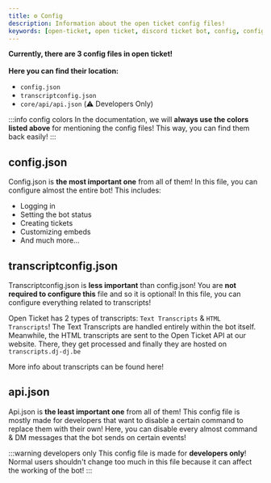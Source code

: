 ```yaml
---
title: ⚙️ Config
description: Information about the open ticket config files!
keywords: [open-ticket, open ticket, discord ticket bot, config, configuration, config.json]
---
```

<head>
    <link rel="apple-touch-icon" href="/img/logo_vertical.png"/>
</head>

**Currently, there are 3 config files in open ticket!<br></br>Here you can find their location:**
- <C color="blue">`config.json`</C>
- <C color="green">`transcriptconfig.json`</C>
- <C color="red">`core/api/api.json`</C> (⚠️ Developers Only)

:::info config colors
In the documentation, we will **always use the colors listed above** for mentioning the config files!
This way, you can find them back easily!
:::

## config.json
Config.json is **<C color="blue">the most important one</C>** from all of them!
In this file, you can configure almost the entire bot! This includes:
- Logging in
- Setting the bot status
- Creating tickets
- Customizing embeds
- And much more...

<LinkBlock url="docs/config/general" isdoc="true" mode="emoji" emoji="⚙️" name="More info about config.json" description="Click here for more info about config.json!"></LinkBlock>

## transcriptconfig.json
Transcriptconfig.json is **<C color="green">less important</C>** than config.json!
You are **not required to configure this** file and so it is optional!
In this file, you can configure everything related to transcripts!

Open Ticket has 2 types of transcripts: `Text Transcripts` & `HTML Transcripts`!
The Text Transcripts are handled entirely within the bot itself.
Meanwhile, the HTML transcripts are sent to the Open Ticket API at our website.
There, they get processed and finally they are hosted on `transcripts.dj-dj.be`

<InlineLink url="docs/system/transcripts" isdoc="true">More info about transcripts can be found here!</InlineLink>

<LinkBlock url="docs/config/transcripts" isdoc="true" mode="emoji" emoji="⚙️" name="More info about transcriptconfig.json" description="Click here for more info about transcriptconfig.json!"></LinkBlock>

## api.json
Api.json is **<C color="red">the least important one</C>** from all of them!
This config file is mostly made for developers that want to disable a certain command to replace them with their own!
Here, you can disable every almost command & DM messages that the bot sends on certain events!

:::warning developers only
This config file is made for **developers only**!
Normal users shouldn't change too much in this file because it can affect the working of the bot!
:::

<LinkBlock url="docs/config/api" isdoc="true" mode="emoji" emoji="⚙️" name="More info about api.json" description="Click here for more info about api.json!"></LinkBlock>
